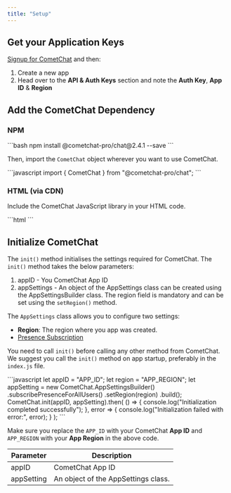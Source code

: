 ```yaml
---
title: "Setup"
---
```




## Get your Application Keys

[Signup for CometChat](https://app.cometchat.com) and then:

1. Create a new app
2. Head over to the **API & Auth Keys** section and note the **Auth Key**, **App ID** & **Region**

## Add the CometChat Dependency

### NPM

<Tabs>
<Tab title="JavaScript">
```bash
npm install @cometchat-pro/chat@2.4.1 --save
```

</Tab>

</Tabs>

Then, import the `CometChat` object wherever you want to use CometChat.

<Tabs>
<Tab title="JavaScript">
```javascript
import { CometChat } from "@cometchat-pro/chat";
```

</Tab>

</Tabs>

### HTML (via CDN)

Include the CometChat JavaScript library in your HTML code.

<Tabs>
<Tab title="HTML">
```html
<script type="text/javascript" src="https://unpkg.com/@cometchat-pro/chat@2.4.1/CometChat.js"></script>
```

</Tab>

</Tabs>

## Initialize CometChat

The `init()` method initialises the settings required for CometChat. The `init()` method takes the below parameters:

1. appID - You CometChat App ID
2. appSettings - An object of the AppSettings class can be created using the AppSettingsBuilder class. The region field is mandatory and can be set using the `setRegion()` method.

The `AppSettings` class allows you to configure two settings:

* **Region**: The region where you app was created.
* [Presence Subscription](/sdk/javascript/2.0/user-presence)

You need to call `init()` before calling any other method from CometChat. We suggest you call the `init()` method on app startup, preferably in the `index.js` file.

<Tabs>
<Tab title="JavaScript">
```javascript
let appID = "APP_ID";
let region = "APP_REGION";
let appSetting = new CometChat.AppSettingsBuilder()
                  .subscribePresenceForAllUsers()
                  .setRegion(region)
                  .build();
CometChat.init(appID, appSetting).then(
() => {
  console.log("Initialization completed successfully");
}, error => {
  console.log("Initialization failed with error:", error);
}
);
```

</Tab>

</Tabs>

Make sure you replace the `APP_ID` with your CometChat **App ID** and `APP_REGION` with your **App Region** in the above code.

| Parameter  | Description                         |
| ---------- | ----------------------------------- |
| appID      | CometChat App ID                    |
| appSetting | An object of the AppSettings class. |
